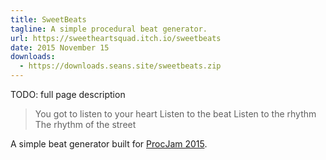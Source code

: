 ```yaml
---
title: SweetBeats
tagline: A simple procedural beat generator.
url: https://sweetheartsquad.itch.io/sweetbeats
date: 2015 November 15
downloads:
  - https://downloads.seans.site/sweetbeats.zip
---
```


TODO: full page description


> You got to listen to your heart
> Listen to the beat
> Listen to the rhythm
> The rhythm of the street

<p>A simple beat generator built for <a href="https://itch.io/jam/procjam" target="_blank">ProcJam 2015</a>.<span></span></p>
